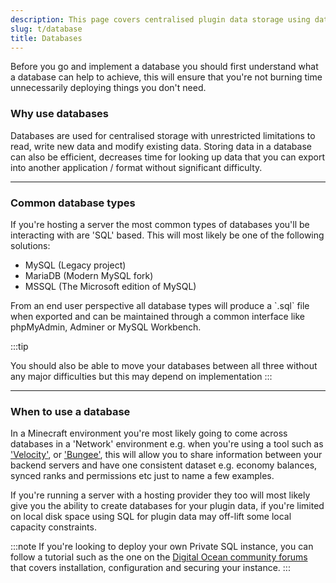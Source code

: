```yaml
---
description: This page covers centralised plugin data storage using databases.
slug: t/database
title: Databases
---
```


Before you go and implement a database you should first understand what a database can help to achieve, this will ensure that you're not burning time unnecessarily deploying things you don't need.

### Why use databases

Databases are used for centralised storage with unrestricted limitations to read, write new data and modify existing data. Storing data in a database can also be efficient, decreases time for looking up data that you can export into another application / format without significant difficulty.

* * *

### Common database types

If you're hosting a server the most common types of databases you'll be interacting with are 'SQL' based. This will most likely be one of the following solutions:

<ul class="pl-5 list-disc">
    <li>MySQL (Legacy project)</li>
    <li>MariaDB (Modern MySQL fork)</li>
    <li>MSSQL (The Microsoft edition of MySQL)</li>
</ul>
From an end user perspective all database types will produce a `.sql` file when exported and can be maintained through a common interface like phpMyAdmin, Adminer or MySQL Workbench.

:::tip

You should also be able to move your databases between all three without any major difficulties but this may depend on implementation
:::

* * *

### When to use a database

In a Minecraft environment you're most likely going to come across databases in a 'Network' environment e.g. when you're using a tool such as ['Velocity'](/t/server-software#velocity), or ['Bungee'](/t/server-software#bungeecord), this will allow you to share information between your backend servers and have one consistent dataset e.g. economy balances, synced ranks and permissions etc just to name a few examples. 

If you're running a server with a hosting provider they too will most likely give you the ability to create databases for your plugin data, if you're limited on local disk space using SQL for plugin data may off-lift some local capacity constraints.

:::note
If you're looking to deploy your own Private SQL instance, you can follow a tutorial such as the one on the [Digital Ocean community forums](https://www.digitalocean.com/community/tutorials/how-to-install-mysql-on-ubuntu-22-04) that covers installation, configuration and securing your instance.
:::
